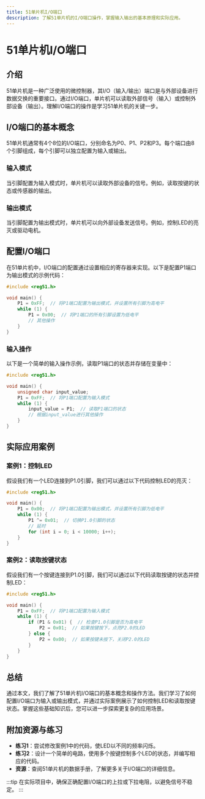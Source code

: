 ```yaml
---
title: 51单片机I/O端口
description: 了解51单片机的I/O端口操作，掌握输入输出的基本原理和实际应用。
---
```


# 51单片机I/O端口

## 介绍

51单片机是一种广泛使用的微控制器，其I/O（输入/输出）端口是与外部设备进行数据交换的重要接口。通过I/O端口，单片机可以读取外部信号（输入）或控制外部设备（输出）。理解I/O端口的操作是学习51单片机的关键一步。

## I/O端口的基本概念

51单片机通常有4个8位的I/O端口，分别命名为P0、P1、P2和P3。每个端口由8个引脚组成，每个引脚可以独立配置为输入或输出。

### 输入模式

当引脚配置为输入模式时，单片机可以读取外部设备的信号。例如，读取按键的状态或传感器的输出。

### 输出模式

当引脚配置为输出模式时，单片机可以向外部设备发送信号。例如，控制LED的亮灭或驱动电机。

## 配置I/O端口

在51单片机中，I/O端口的配置通过设置相应的寄存器来实现。以下是配置P1端口为输出模式的示例代码：

```c
#include <reg51.h>

void main() {
    P1 = 0xFF;  // 将P1端口配置为输出模式，并设置所有引脚为高电平
    while (1) {
        P1 = 0x00;  // 将P1端口的所有引脚设置为低电平
        // 其他操作
    }
}
```

### 输入操作

以下是一个简单的输入操作示例，读取P1端口的状态并存储在变量中：

```c
#include <reg51.h>

void main() {
    unsigned char input_value;
    P1 = 0xFF;  // 将P1端口配置为输入模式
    while (1) {
        input_value = P1;  // 读取P1端口的状态
        // 根据input_value进行其他操作
    }
}
```

## 实际应用案例

### 案例1：控制LED

假设我们有一个LED连接到P1.0引脚，我们可以通过以下代码控制LED的亮灭：

```c
#include <reg51.h>

void main() {
    P1 = 0x00;  // 将P1端口配置为输出模式，并设置所有引脚为低电平
    while (1) {
        P1 ^= 0x01;  // 切换P1.0引脚的状态
        // 延时
        for (int i = 0; i < 10000; i++);
    }
}
```

### 案例2：读取按键状态

假设我们有一个按键连接到P1.0引脚，我们可以通过以下代码读取按键的状态并控制LED：

```c
#include <reg51.h>

void main() {
    P1 = 0xFF;  // 将P1端口配置为输入模式
    while (1) {
        if (P1 & 0x01) {  // 检查P1.0引脚是否为高电平
            P2 = 0x01;  // 如果按键按下，点亮P2.0的LED
        } else {
            P2 = 0x00;  // 如果按键未按下，关闭P2.0的LED
        }
    }
}
```

## 总结

通过本文，我们了解了51单片机I/O端口的基本概念和操作方法。我们学习了如何配置I/O端口为输入或输出模式，并通过实际案例展示了如何控制LED和读取按键状态。掌握这些基础知识后，您可以进一步探索更复杂的应用场景。

## 附加资源与练习

- **练习1**：尝试修改案例1中的代码，使LED以不同的频率闪烁。
- **练习2**：设计一个简单的电路，使用多个按键控制多个LED的状态，并编写相应的代码。
- **资源**：查阅51单片机的数据手册，了解更多关于I/O端口的详细信息。

:::tip
在实际项目中，确保正确配置I/O端口的上拉或下拉电阻，以避免信号不稳定。
:::